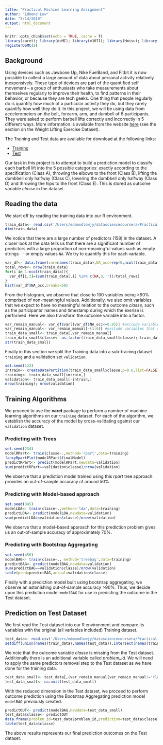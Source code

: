 ```yaml
---
title: "Practical Machine Learning Assignment"
author: "Edmond Low"
date: "5/14/2019"
output: html_document
---
```


```r
knitr::opts_chunk$set(echo = TRUE, cache = T)
library(caret); library(doMC); library(e1071); library(Hmisc); library(rattle); library(pgmm); library(gbm); library(ada); library(klaR)
registerDoMC(2)
```

## Background

Using devices such as Jawbone Up, Nike FuelBand, and Fitbit it is now possible to collect a large amount of data about personal activity relatively inexpensively. These type of devices are part of the quantified self movement – a group of enthusiasts who take measurements about themselves regularly to improve their health, to find patterns in their behavior, or because they are tech geeks. One thing that people regularly do is quantify how much of a particular activity they do, but they rarely quantify how well they do it. In this project, we will be using data from accelerometers on the belt, forearm, arm, and dumbell of 6 participants. They were asked to perform barbell lifts correctly and incorrectly in 5 different ways. More information is available from the website [here](http://groupware.les.inf.puc-rio.br/har) (see the section on the Weight Lifting Exercise Dataset).

The Training and Test data are available for download at the following links:

- [Training](https://d396qusza40orc.cloudfront.net/predmachlearn/pml-training.csv)
- [Test](https://d396qusza40orc.cloudfront.net/predmachlearn/pml-testing.csv)

Our task in this project is to attempt to build a prediction model to classify each barbell lift into the 5 possible categories: exactly according to the specification (Class A), throwing the elbows to the front (Class B), lifting the dumbbell only halfway (Class C), lowering the dumbbell only halfway (Class D) and throwing the hips to the front (Class E). This is stored as outcome variable *classe* in the dataset.

## Reading the data

We start off by reading the training data into our R environment.
```r
train_data<- read.csv('/Users/edmondlowjy/datasciencecoursera/Practical-Machine-Learning/Week\ 4/Project/pml-training.csv',stringsAsFactors = FALSE); train_data<- train_data[,(-1)]
dim(train_data)
```

We notice that there are a large number of predictors (158) in the dataset. A closer look at the data tells us that there are a significant number of predictors with a large proportion of non-meaningful values such as empty strings `''` or empty values `NA`. We try to quantify this for each variable.
```r
var_df<- data.frame(var=names(train_data),NA_occ=rep(0,ncol(train_data)),stringsAsFactors = FALSE)
total_rows<- nrow(train_data)
for(i in 1:ncol(train_data)){
  var_df[i,2]=(sum(train_data[,i] %in% c(NA,0,''))/total_rows)
}
hist(var_df$NA_occ,breaks=50)
```

From the histogram, we observe that close to 100 variables being >90% comprised of non-meaningful values. Additionally, we also omit variables that we expect to have no meaningful relation to the outcome *classe*, such as the participants' names and timestamp during which the exerise is performed. Here we also transform the outcome variable into a factor.
```r
var_remain_manual<- var_df$var[(var_df$NA_occ<=0.95)] #exclude variables with largely empty or identical readings
var_remain_manual<- var_remain_manual[-(1:6)] #exclude variables that seem to have no relation to exercise performance e.g. user_name
train_data_small<- train_data[,var_remain_manual]
train_data_small$classe<- as.factor(train_data_small$classe); train_data_small<- na.omit(train_data_small)
str(train_data_small)
```

Finally in this section we split the Training data into a sub-training dataset `training` and a validation set `validation`.
```r
set.seed(123)
intrain<- createDataPartition(train_data_small$classe,p=0.6,list=FALSE)
training<- train_data_small[intrain,]
validation<- train_data_small[-intrain,]
nrow(training); nrow(validation)
```

## Training Algorithms

We proceed to use the **caret** package to perform a number of machine learning algorithms on our `training` dataset. For each of the algorithm, we establish the accuracy of the model by cross-validating against our `validation` dataset.

### Predicting with Trees

```r
set.seed(234)
modelRPart<- train(classe~.,method='rpart',data=training)
fancyRpartPlot(modelRPart$finalModel)
predictRPart<- predict(modelRPart,newdata=validation)
sum(predictRPart==validation$classe)/nrow(validation)
```

We observe that a prediction model trained using this *rpart* tree approach provides an out-of-sample accuracy of around 50%.

### Predicting with Model-based approach

```r
set.seed(345)
modelLDA<- train(classe~.,method='lda',data=training)
predictLDA<- predict(modelLDA,newdata=validation)
sum(predictLDA==validation$classe)/nrow(validation)
```

We observe that a model-based approach for this prediction problem gives us an out-of-sample accuracy of approximately 70%.

### Predicting with Bootstrap Aggregating

```r
set.seed(456)
modelBAG<- train(classe~., method='treebag',data=training)
predictBAG<- predict(modelBAG,newdata=validation)
sum(predictBAG==validation$classe)/nrow(validation)
table(pred=predictBAG,actual=validation$classe)
```

Finally with a prediction model built using bootstrap aggregating, we observe an astonishing out-of-sample accuracy >90%. Thus, we decide upon this prediction model `modelBAG` for use in predicting the outcome in the Test dataset.

## Prediction on Test Dataset

We first read the Test dataset into our R environment and compare its variables with the original (all variables included) Training dataset.

```r
test_data<- read.csv('/Users/edmondlowjy/datasciencecoursera/Practical-Machine-Learning/Week\ 4/Project/pml-testing.csv',stringsAsFactors = FALSE); test_data<- test_data[,(-1)]
setdiff(union(names(train_data),names(test_data)),intersect(names(train_data),names(test_data)))
```

We note that the outcome variable *classe* is missing from the Test dataset. Additionally there is an additional variable called *problem_id*. We will need to apply the same predictors removal step to the Test dataset as we have done for the training data.

```r
test_data_small<- test_data[,(var_remain_manual[var_remain_manual!='classe'])]
test_data_small<- na.omit(test_data_small)
```

With the reduced dimension in the Test dataset, we proceed to perform outcome prediction using the Bootstrap Aggregating prediction model `modelBAG` previously created.

```r
predictOUT<- predict(modelBAG,newdata=test_data_small)
test_data$classe<- predictOUT
data.frame(problem_id=test_data$problem_id,prediction=test_data$classe)
table(test_data$classe)
```

The above results represents our final prediction outcomes on the Test dataset.